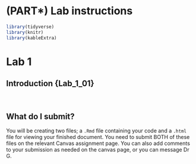 # (PART\*) **Lab instructions** {.unnumbered}

```r
library(tidyverse)
library(knitr)
library(kableExtra)
```

# Lab 1  {#Lab_1}

## Introduction {Lab_1_01}

<br>

## What do I submit? {#Lab_1_01}

You will be creating two files; a `.Rmd` file containing your code and a `.html` file for viewing your finished document. You need to submit BOTH of these files on the relevant Canvas assignment page. You can also add comments to your submission as needed on the canvas page, or you can message Dr G.


